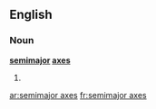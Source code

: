 ==English==

===Noun===
'''[[semimajor]] [[axes]]'''

# {{plural of|semimajor axis}}

[[ar:semimajor axes]]
[[fr:semimajor axes]]